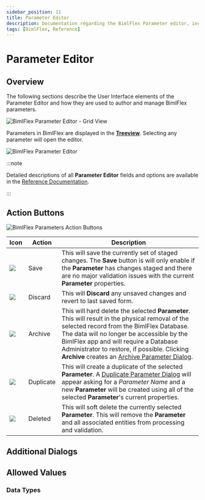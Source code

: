 ```yaml
---
sidebar_position: 11
title: Parameter Editor
description: Documentation regarding the BimlFlex Parameter editor, including editor fields, action buttons, field descriptions, setting options, and overrides.
tags: [BimlFlex, Reference]
---
```



# Parameter Editor

<InclHeaderParameter />

## Overview  

The following sections describe the User Interface elements of the Parameter Editor and how they are used to author and manage BimlFlex parameters.

![BimlFlex Parameter Editor - Grid View](/img/bimlflex/bfx-parameters-overview.png "BimlFlex Parameter Editor - Grid View")

Parameters in BimlFlex are displayed in the [**Treeview**](./treeview). Selecting any parameter will open the editor.

![BimlFlex Parameter Editor](/img/bimlflex/bfx-parameter-editor.png "BimlFlex Parameter Editor")



:::note

Detailed descriptions of all **Parameter Editor** fields and options are available in the [Reference Documentation](../reference-documentation/entities/Connection).

:::


## Action Buttons  

![BimlFlex Parameters Action Buttons](/img/bimlflex/bfx-parameters-action-bar.png "BimlFlex Parameters Action Buttons")

|Icon|Action|Description|
|-|-|-|
| <div class="icon-col m-5"><img src="images/svg-icons/save.svg" /></div> | Save | This will save the currently set of staged changes.  The **Save** button is will only enable if the **Parameter** has changes staged and there are no major validation issues with the current **Parameter** properties.|
| <div class="icon-col m-5"><img src="images/svg-icons/discard.svg" /></div> | Discard | This will **Discard** any unsaved changes and revert to last saved form. |
|<div class="icon-col m-5"><img src="images/svg-icons/archive-delete.svg" /></div> | Archive | This will hard delete the selected **Parameter**.  This will result in the physical removal of the selected record from the BimlFlex Database.  The data will no longer be accessible by the BimlFlex app and will require a Database Administrator to restore, if possible. Clicking **Archive** creates an [Archive Parameter Dialog](#archive-parameter-dialog). |
| <div class="icon-col m-5"><img src="images/svg-icons/duplicate-objects.svg" /></div> | Duplicate | This will create a duplicate of the selected **Parameter**.  A [Duplicate Parameter Dialog](#duplicate-parameter-dialog) will appear asking for a *Parameter Name* and a new **Parameter** will be created using all of the selected **Parameter**'s current properties. |
| <img src="images/bimlflex-app-action-switch.png" /> | Deleted | This will soft delete the currently selected **Parameter**.  This will remove the **Parameter** and all associated entities from processing and validation. |

## Additional Dialogs  

<DialogArchiveParameterSingle />

<DialogDuplicateParameter />

## Allowed Values  

### Data Types

<EnumDataType />

